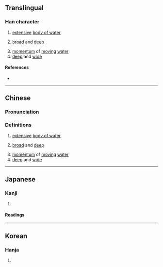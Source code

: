 {{character info/new}}
==Translingual==

===Han character===
{{Han char|rn=85|rad=水|as=15|sn=18|four=30186|canj=EITC|ids=⿰氵廣}}

# [[extensive]] [[body of water]]
# {{lb|zh|of water}} [[broad]] and [[deep]]
# [[momentum]] of [[moving]] [[water]]
# [[deep]] and [[wide]]

====References====
* {{Han ref|kx=0658.370|dkj=18594|dj=1068.310|hdz=31771.100|uh=7007|ud=28679|bh=EFEB|bd=61419}}

----

==Chinese==
{{zh-forms|s=㲿}}

===Pronunciation===
{{zh-pron
|m=wǎng
|c=wong2
|mc=y
|oc=y
|ma=
|cat=n,a
}}

===Definitions===
{{zh-hanzi}}

# [[extensive]] [[body of water]]
# {{lb|zh|of water}} [[broad]] and [[deep]]
# [[momentum]] of [[moving]] [[water]]
# [[deep]] and [[wide]]

----

==Japanese==

===Kanji===
{{ja-kanji|grade=|rs=水15}}

# {{rfdef|ja|sort=水15}}

====Readings====
{{ja-readings
|goon=おう
|kanon=おう
|kanyoon=こう<くわう
|kun=}}

----

==Korean==

===Hanja===
{{ko-hanja|hangeul=왕|eumhun=|rv=wang|mr=wang|y=wang}}

# {{rfdef|ko|sort=水15}}
